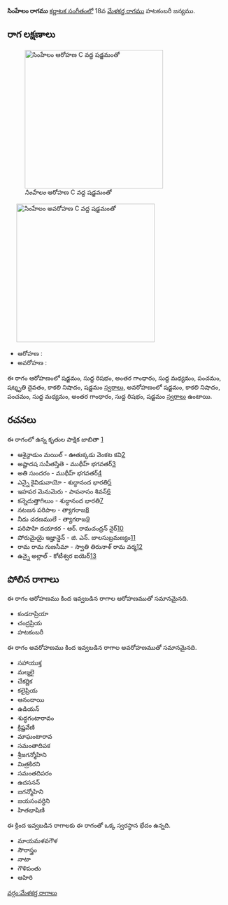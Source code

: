 {{Infobox ragam
	| name          	= సింహేలం
	| synonym	    	= 
	| mela          	= 
	| chakra        	= 
	| janaka        	= 
	| type          	= సంపూర్ణ-షడవ
	| arohanam      	= {{svaraC|S|R1|G3|M1|P|D3|N3|S'}} 
	| avarohanam    	= {{svaraC|S'|N3|P|M1|G3|R1|S}}
	| jeeva         	=
	| chhaya        	=
	| nyasa         	=
	| vishesha      	= 
	| equivalent  		= 
}}
{{కర్ణాటక సంగీత రాగాలు}}
'''సింహేలం రాగము''' [[కర్ణాటక సంగీతం]]లో 18వ [[మేళకర్త రాగము]]  హటకంబరీ జన్యము. 


==రాగ లక్షణాలు==
[[Image:simhelam_ar_kb2wiki.png|thumb|right|316px|''సింహేలం'' ఆరోహణ C వద్ద షడ్జమంతో]]
	[[Image:simhelam_av_kb2wiki.png|thumb|right|316px|''సింహేలం'' అవరోహణ C వద్ద షడ్జమంతో]]

* ఆరోహణ : {{svaraC|S|R1|G3|M1|P|D3|N3|S'}} 
* అవరోహణ : {{svaraC|S'|N3|P|M1|G3|R1|S}}

ఈ రాగం ఆరోహణంలో షడ్జమం, సుద్ద  రిషభం, అంతర గాంధారం, సుద్ద మధ్యమం, పంచమం, షట్శృతి దైవతం, కాకలి  నిషాదం, షడ్జమం [[స్వరాలు]], అవరోహణంలో షడ్జమం, కాకలి  నిషాదం, పంచమం, సుద్ద మధ్యమం, అంతర గాంధారం, సుద్ద  రిషభం, షడ్జమం [[స్వరాలు]] ఉంటాయి.

==రచనలు==
ఈ రాగంలో ఉన్న కృతుల పాక్షిక జాబితా [https://github.com/ssrihari/ragavardhini/blob/master/ragas/kritis.psv]
* ఆశైన్దాడుం మయిల్ - ఊతుక్కడు వెంకట కవి[http://www.karnatik.com/c2426.shtml]
* అష్టాదష సుపీతస్తితె - ముథీహ్ భగవతర్[http://www.karnatik.com/c2085.shtml]
* అతి సుందరం - ముథీహ్ భగవతర్[http://www.karnatik.com/c1994.shtml]
* ఎన్నై  కైవిడువాయో - శుద్ధానంద  భారతి[http://www.karnatik.com/c1697.shtml]
* ఇహపర మెనుమెరు - పాపనాసం  శివన్[http://www.karnatik.com/c1609.shtml]
* కన్నెదుత్తాగిలుం - శుద్ధానంద  భారతి[http://www.karnatik.com/c1622.shtml]
* నటజన పరిపాల - త్యాగరాజ[http://www.karnatik.com/c2591.shtml]
* నీదు చరణములే - త్యాగరాజ[http://www.karnatik.com/c1596.shtml]
* పరిపాహి దయాకర - ఆర్. రామచంద్రన్ నైర్[http://www.karnatik.com/c3118.shtml]
* పోరుమైయై ఇజ్హాన్డెన్ - జి. ఎన్. బాలసుబ్రమణ్యం[http://www.karnatik.com/c3075.shtml]
* రామ రామ గుణసీమా - స్వాతి తిరునాళ్ రామ వర్మ[http://www.karnatik.com/c1817.shtml]
* ఉన్నై అల్లాల్ - కోటీశ్వర ఐయెర్[http://www.karnatik.com/c1247.shtml]




==పోలిన రాగాలు==
ఈ రాగం ఆరోహణము కింద ఇవ్వబడిన రాగాల ఆరోహణముతో సమానమైనది.
* కండరాప్రియా
* చంద్రప్రియ
*  హటకంబరీ

ఈ రాగం అవరోహణము కింద ఇవ్వబడిన రాగాల అవరోహణముతో సమానమైనది.
* సహాయుక్త
* మల్మలై
* చేకర్ణిక
* కలైప్రియ
* ఆనందాయి
* ఉడియన్
* శుద్ధగంటారావం
* క్రిష్ణవేణి
* మాఘంటారావ
* సమంతాదిపక
* శ్రీజగన్మోహిని
* మిత్రకిరని
*  సమంతదిపరం
* ఉదసనన్
* జగన్మోహిని
* జయసంవర్ధిని
* హితభాషిణి

ఈ క్రింద ఇవ్వబడిన రాగాలకు ఈ రాగంతో ఒక్క స్వరస్థాన భేదం ఉన్నది.
* మాయమళవగౌళ
* సౌరాస్త్రం
* నాటా
* గౌళిపంతు
* ఆహిరి



[[వర్గం:మేళకర్త రాగాలు]]